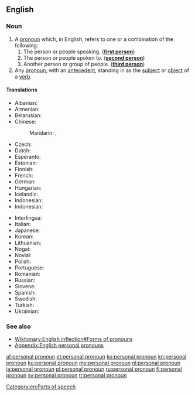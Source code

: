 ==English==

===Noun===
{{wikipedia}}
{{en-noun|head=[[personal]] [[pronoun]]}}

# A [[pronoun]] which, in English, refers to one or a combination of the following:
## The person or people speaking. ('''[[first person]]''')
## The person or people spoken to. ('''[[second person]]''')
## Another person or group of people. ('''[[third person]]''')
# Any [[pronoun]], with an [[antecedent]], standing in as the [[subject]] or [[object]] of a [[verb]].

====Translations====
{{trans-top|part of speech}}
* Albanian: {{t|sq|përemër vetor|m}}
* Armenian: {{t|hy|անձնական դերանուն}}
* Belarusian: {{t|be|асабовы займеннік|m|tr=asabóvy zajménnik|sc=Cyrl}}
* Chinese:
*: Mandarin: {{t+|cmn|人稱代詞|sc=Hani}}, {{t|cmn|人称代词|tr=rénchēng dàicí|sc=Hani}}
* Czech: {{t|cs|osobní zájmeno|n}}
* Dutch: {{t+|nl|persoonlijk voornaamwoord|n}}
* Esperanto: {{t|eo|persona pronomo}}
* Estonian: {{t|et|isikuline asesõna}}
* Finnish: {{t+|fi|persoonapronomini}}
* French: {{t+|fr|pronom personnel|m}}
* German: {{t+|de|Personalpronomen|n}}
* Hungarian: {{t+|hu|személyes névmás}}
* Icelandic: {{t+|is|persónufornafn|n}}
* Indonesian: {{t+|id|kata ganti orang}}
* Indonesian: {{t+|id|kata ganti orang}}
{{trans-mid}}
* Interlingua: {{t|ia|pronomine personal}}
* Italian: {{t+|it|pronome personale|m}}
* Japanese: {{t|ja|人称代名詞|tr=にんしょうだいめいし, ninshō-daimeishi}}
* Korean: {{t+|ko|인칭대명사|tr=inching-daemyeongsa|sc=Hang}}
* Lithuanian: {{t|lt|asmeninis įvardis|m}}
* Nogai: {{t|nog|оьзлик авыс}}
* Novial: {{t|nov|personal pronomine}}
* Polish: {{t|pl|zaimek osobowy|m-in}}
* Portuguese: {{t+|pt|pronome pessoal|m}}
* Romanian: {{t+|ro|pronume personal|n}}
* Russian: {{t+|ru|ли́чное местоиме́ние|n}}
* Slovene: {{t+|sl|osebni zaimek|m}}
* Spanish: {{t+|es|pronombre personal|m}}
* Swedish: {{t+|sv|personligt pronomen|n}}
* Turkish: {{t+|tr|kişi zamiri}}
* Ukrainian: {{t|uk|особистий займенник|m|tr=osobýstyj zajménnyk|sc=Cyrl}}
{{trans-bottom}}

===See also===
* [[Wiktionary:English inflection#Forms of pronouns]]
* [[Appendix:English personal pronouns]]

[[Category:en:Parts of speech]]

[[af:personal pronoun]]
[[et:personal pronoun]]
[[ko:personal pronoun]]
[[kn:personal pronoun]]
[[ku:personal pronoun]]
[[my:personal pronoun]]
[[nl:personal pronoun]]
[[ja:personal pronoun]]
[[pl:personal pronoun]]
[[ru:personal pronoun]]
[[fi:personal pronoun]]
[[sv:personal pronoun]]
[[tr:personal pronoun]]